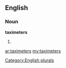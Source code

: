 ==English==

===Noun===
'''taximeters'''

# {{plural of|[[taximeter]]}}

[[Category:English plurals]]

[[ar:taximeters]]
[[my:taximeters]]